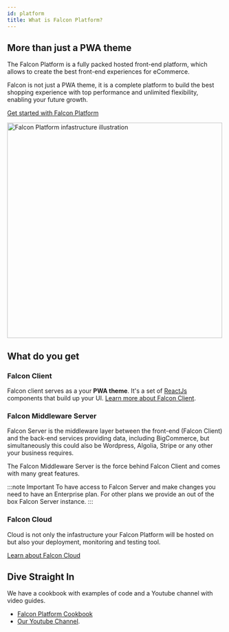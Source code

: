 ```yaml
---
id: platform
title: What is Falcon Platform?
---
```


## More than just a PWA theme

The Falcon Platform is a fully packed hosted front-end platform, which allows to create the best front-end experiences for eCommerce.

Falcon is not just a PWA theme, it is a complete platform to build the best shopping experience with top performance and unlimited flexibility, enabling your future growth.

[Get started with Falcon Platform](../getting-started/prerequisites)

<img src="/img/docs/platform/business-service-applications.svg" alt="Falcon Platform infastructure illustration" width="500" />

## What do you get

### Falcon Client
Falcon client serves as a your **PWA theme**. It's a set of <a href="https://reactjs.org/" target="_blank" rel="noreferrer noopener">ReactJs</a> components that build up your UI. <a href="https://deity.io/falcon" target="_blank" rel="noreferrer noopener">Learn more about Falcon Client</a>.

### Falcon Middleware Server

Falcon Server is the middleware layer between the front-end (Falcon Client) and the back-end services providing data, including BigCommerce, but simultaneously this could also be Wordpress, Algolia, Stripe or any other your business requires.

The Falcon Middleware Server is the force behind Falcon Client and comes with many great features.

:::note Important
To have access to Falcon Server and make changes you need to have an Enterprise plan. For other plans we provide an out of the box Falcon Server instance.
:::

### Falcon Cloud
Cloud is not only the infastructure your Falcon Platform will be hosted on but also your deployment, monitoring and testing tool.

[Learn about Falcon Cloud](../cloud/about)


## Dive Straight In

We have a cookbook with examples of code and a Youtube channel with video guides.

- [Falcon Platform Cookbook](./../cookbook/about)
- <a href="https://www.youtube.com/channel/UCCyszDV63yrqFHUY1uWf4mQ" target="_blank" rel="noopener noreferrer">Our Youtube Channel</a>.
